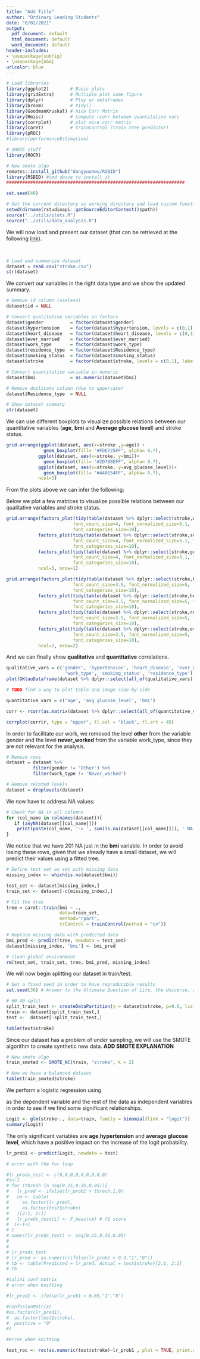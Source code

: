 ```yaml
---
title: "Add Title"
author: "Ordinary Leading Students"
date: "6/02/2021"
output:
  pdf_document: default
  html_document: default
  word_document: default
header-includes:
- \usepackage{subfig}
- \usepackage{bbm}
urlcolor: blue
---
```


```r

# Load libraries
library(ggplot2)        # Basic plots
library(gridExtra)      # Multiple plot same figure
library(dplyr)          # Play w/ dataframes
library(broom)          # tidy()
library(GoodmanKruskal) # nice Corr Matrix
library(Hmisc)          # compute rcorr between quantitative vars
library(corrplot)       # plot nice corr matrix
library(caret)          # trainControl (train tree predictor)
library(pROC)
#library(performanceEstimation)

# SMOTE stuff
library(ROCR)

# New smote algo
remotes::install_github("dongyuanwu/RSBID")
library(RSBID) #cmd above to install it
###################################################################

set.seed(48)

# Set the current directory as working directory and load custom functions.
setwd(dirname(rstudioapi::getSourceEditorContext()$path))
source("../utils/plots.R")
source("../utils/data_analysis.R")
```


\begin{abstract}
In the following paper we will present a statistical analysis of stroke related data. Our goal will be to predict whether a patient is likely to get stroke based on multiple input parameters like gender, age, various diseases, and smoking status.
Each row in the data provides relevant information about the patient.

After some data cleaning, we plotted some interesting variables of our dataset to get some insight on
the content and structure of our data.
We then proceeded to the analysis. 


**Add info**
\end{abstract}

\section{Data}

We will now load and present our dataset (that can be retrieved at the following [link](https://www.kaggle.com/fedesoriano/stroke-prediction-dataset)). \

\begin{enumerate}
\item id: unique identifier
\item gender: [Male, Female, Other]
\item age: age of the patient
\item hypertension = $\begin{cases} 1 \quad \text{if the patient has hypertension}\\  0 \quad \text{otherwise} \end{cases}$
\item heart\_disease = $\begin{cases} 1 \quad \text{if the patient has a heart disease}\\  0 \quad \text{otherwise} \end{cases}$
\item ever\_married = [Yes, No]
\item work\_type = [children, Govt\_jov, Never\_worked, Private, Self-employed]
\item Residence\_type = [Rural, Urban]
\item avg\_glucose\_level: average glucose level in blood
\item bmi: body mass index
\item smoking\_status = [formerly smoked, never smoked, smokes, Unknown\footnote{The information is unavailable for this patient}]
\item stroke = $\begin{cases} 1 \quad \text{if the patient had a stroke}\\  0 \quad \text{otherwise} \end{cases}$
\end{enumerate}\

```r
# Load and summarize dataset
dataset = read.csv("stroke.csv")
str(dataset)
```


\section{Data Cleaning}

We convert our variables in the right data type and we show the updated summary.\

```r
# Remove id column (useless)
dataset$id = NULL

# Convert qualitative variables in factors
dataset$gender          = factor(dataset$gender)
dataset$hypertension    = factor(dataset$hypertension, levels = c(0,1), labels = c("No", "Yes"))
dataset$heart_disease   = factor(dataset$heart_disease, levels = c(0,1), labels = c("No", "Yes"))
dataset$ever_married    = factor(dataset$ever_married)
dataset$work_type       = factor(dataset$work_type)
dataset$residence_type  = factor(dataset$Residence_type)
dataset$smoking_status  = factor(dataset$smoking_status)
dataset$stroke          = factor(dataset$stroke, levels = c(0,1), labels = c("No", "Yes"))

# Convert quantitative variable in numeric
dataset$bmi             = as.numeric(dataset$bmi)

# Remove duplicate column (due to uppercase)
dataset$Residence_type  = NULL 

# Show dataset summary
str(dataset)

```
\newpage

\section{ Data Visualization}

We can use different boxplots to visualize possible relations between our quantitative variables (**age**, **bmi** and **Average glucose level**) and stroke status.\

```r
grid.arrange(ggplot(dataset, aes(x=stroke ,y=age)) +
              geom_boxplot(fill= "#FDE725FF", alpha= 0.7), 
            ggplot(dataset, aes(x=stroke, y=bmi))+
              geom_boxplot(fill= "#2D708EFF", alpha= 0.7), 
            ggplot(dataset, aes(x=stroke, y=avg_glucose_level))+
              geom_boxplot(fill= "#440154FF", alpha= 0.7), 
            ncol=3)
```

From the plots above we can infer the following:
\begin{itemize}
\item \textbf{Age}: older people are more likely to have a stroke.
\item \textbf{Bmi}: there is no evident relation between stroke and bmi.
\item \textbf{Average glucose level}: the higher the level of glucose, the higher the relation with stroke
\end{itemize}

Below we plot a few matrices to visualize possible relations between our qualitative variables and stroke status.\

```r
grid.arrange(factors_plot(tidy(table(dataset %>% dplyr::select(stroke,work_type))), palette='Blues',
                         font_count_size=4, font_normalized_size=5.1, font_percentages_size=2.5,
                         font_categories_size=10), 
            factors_plot(tidy(table(dataset %>% dplyr::select(stroke,smoking_status))), palette='Greens',
                         font_count_size=4, font_normalized_size=5.1, font_percentages_size=2.5,
                         font_categories_size=10),
            factors_plot(tidy(table(dataset %>% dplyr::select(stroke,gender))), palette='Purples',
                         font_count_size=4, font_normalized_size=5.1, font_percentages_size=2.5,
                         font_categories_size=10),
            ncol=3, nrow=1)
```
```r
grid.arrange(factors_plot(tidy(table(dataset %>% dplyr::select(stroke,hypertension))), palette='Greens',
                         font_count_size=3.5, font_normalized_size=5, font_percentages_size=2.5,
                         font_categories_size=10), 
            factors_plot(tidy(table(dataset %>% dplyr::select(stroke,heart_disease))), palette='Blues',
                         font_count_size=3.5, font_normalized_size=5, font_percentages_size=2.5,
                         font_categories_size=10), 
            factors_plot(tidy(table(dataset %>% dplyr::select(stroke,residence_type))), palette='Purples',
                         font_count_size=3.5, font_normalized_size=5, font_percentages_size=2.5,
                         font_categories_size=10),
            factors_plot(tidy(table(dataset %>% dplyr::select(stroke,ever_married))), palette='Oranges',
                         font_count_size=3.5, font_normalized_size=5, font_percentages_size=2.5,
                         font_categories_size=10),
            ncol=2, nrow=2)
```

And we can finally show **qualitative** and **quantitative** correlations.

```r
qualitative_vars = c('gender', 'hypertension', 'heart_disease', 'ever_married',
                      'work_type', 'smoking_status', 'residence_type')
plot(GKtauDataframe(dataset %>% dplyr::select(all_of(qualitative_vars))))
```
```r
# TODO find a way to plot table and image side-by-side

quantitative_vars = c('age', 'avg_glucose_level', 'bmi')

corr <- rcorr(as.matrix(dataset %>% dplyr::select(all_of(quantitative_vars))))

corrplot(corr$r, type = "upper", tl.col = "black", tl.srt = 45)
``` 

\section{Data Manipulation}

In order to facilitate our work, we removed the level **other** from the variable gender and the level **never_worked** from the variable work_type, since they are not relevant for the analysis.\

```r
# Remove rows
dataset = dataset %>%
          filter(gender != 'Other') %>%
          filter(work_type != 'Never_worked')

# Remove related levels
dataset = droplevels(dataset)
```

We now have to address NA values:

```r
# Check for NA in all columns
for (col_name in colnames(dataset)){
   if (anyNA(dataset[[col_name]]))
    print(paste(col_name, '-> ', sum(is.na(dataset[[col_name]])), ' NA'))
}
```

We notice that we have 201 NA just in the **bmi** variable. In order to avoid losing these rows, given that we already have a small dataset, we will predict their values using a fitted tree.\

```r

# Define test set as set with missing data
missing_index <- which(is.na(dataset$bmi))

test_set <- dataset[missing_index,]
train_set <- dataset[-c(missing_index),]

# Fit the tree
tree = caret::train(bmi ~ ., 
                    data=train_set, 
                    method="rpart", 
                    trControl = trainControl(method = "cv"))

# Replace missing data with predicted data
bmi_pred <- predict(tree, newdata = test_set)
dataset[missing_index, 'bmi'] <- bmi_pred

# clean global environment
rm(test_set, train_set, tree, bmi_pred, missing_index)
```


\section{Statistical Model}

We will now begin splitting our dataset in train/test.\

```r
# Set a fixed seed in order to have reproducible results
set.seed(36) # Answer to the Ultimate Question of Life, the Universe, and Everything

# 60-40 split
split_train_test <- createDataPartition(y = dataset$stroke, p=0.6, list = F)
train <- dataset[split_train_test,]
test <-  dataset[-split_train_test,]

table(test$stroke)
```

\subsection{SMOTE algorithm}

Since our dataset has a problem of under sampling, we will use the SMOTE algorithm to create synthetic new data.
**ADD SMOTE EXPLANATION**\
```r
# New smote algo
train_smoted <- SMOTE_NC(train, "stroke", k = 2)

# Now we have a balanced dataset
table(train_smoted$stroke)
```

\subsection{Logistic Regression}

We perform a logistic regression using \item \textbf{stroke} as the dependent variable and the rest of the data as independent variables in order to see if we find some significant relationships.

```r
Logit <- glm(stroke~., data=train, family = binomial(link = "logit"))
summary(Logit)
```
The only significant variables are **age**,**hypertension** and **average glucose level**, 
which have a positive impact on the increase of the logit probability.


\subsection{Confusion Matrix and Statistics}

```r
lr_prob1 <- predict(Logit, newdata = test)

# error with the for loop

#lr_preds_test <- c(0,0,0,0,0,0,0,0,0)
#i<-1
# for (thresh in seq(0.25,0.35,0.05)){
#   lr_pred <- ifelse(lr_prob1 > thresh,1,0)
#   cm <- table(
#     as.factor(lr_pred),
#     as.factor(test$stroke)
#   )[2:1, 2:1]
#   lr_preds_test[i] <- F_meas(cm) # f1 score
#  i<-i+1
# }
# names(lr_preds_test) <- seq(0.25,0.35,0.05)
#   
# 
# lr_preds_test
# lr_pred <- as.numeric(ifelse(lr_prob1 > 0.3,"1","0"))
# tb <- table(Predicted = lr_pred, Actual = test$stroke)[2:1, 2:1]
# tb

#salini conf matrix
# error when knitting

#lr_pred1 <- ifelse(lr_prob1 > 0.65,"1","0")

#confusionMatrix(
#as.factor(lr_pred1),
#  as.factor(test$stroke),
#  positive = "0" 
#)
```

\subsection{ROC Curve}

```r
#error when knitting

test_roc <- roc(as.numeric(test$stroke)~lr_prob1 , plot = TRUE, print.auc = TRUE,percent=TRUE, ci=TRUE)
```





